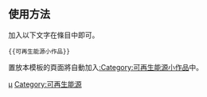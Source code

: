 {{asbox
| image     = Wind-turbine-icon.svg
| pix       = 30x30
| subject   = 
| qualifier = 关于可再生能源
| category  = 可再生能源小作品
| tempsort  =  
| name      = Template:可再生能源小作品

}}<noinclude>
{{Documentation}}
==使用方法==
加入以下文字在條目中即可。
<pre>{{可再生能源小作品}}</pre>

置放本模板的頁面將自動加入[[:Category:可再生能源小作品]]中。

[[Category:可再生能源模板|µ]]
[[Category:可再生能源]]
</noinclude>